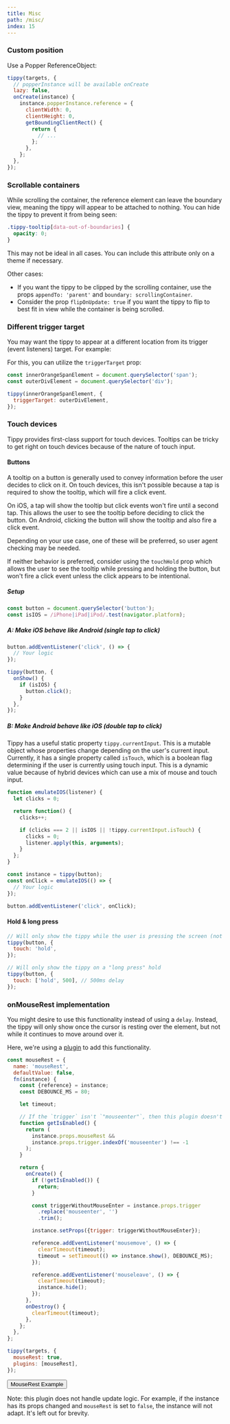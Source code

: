 ```yaml
---
title: Misc
path: /misc/
index: 15
---
```



### Custom position

Use a Popper ReferenceObject:

```js
tippy(targets, {
  // popperInstance will be available onCreate
  lazy: false,
  onCreate(instance) {
    instance.popperInstance.reference = {
      clientWidth: 0,
      clientHeight: 0,
      getBoundingClientRect() {
        return {
          // ...
        };
      },
    };
  },
});
```

### Scrollable containers

While scrolling the container, the reference element can leave the boundary
view, meaning the tippy will appear to be attached to nothing. You can hide the
tippy to prevent it from being seen:

```css
.tippy-tooltip[data-out-of-boundaries] {
  opacity: 0;
}
```

This may not be ideal in all cases. You can include this attribute only on a
theme if necessary.

Other cases:

- If you want the tippy to be clipped by the scrolling container, use the props
  `appendTo: 'parent'` and `boundary: scrollingContainer`.
- Consider the prop `flipOnUpdate: true` if you want the tippy to flip to best
  fit in view while the container is being scrolled.

### Different trigger target

You may want the tippy to appear at a different location from its trigger (event
listeners) target. For example:

<Demo>
  <TriggerTarget />
</Demo>

For this, you can utilize the `triggerTarget` prop:

```js
const innerOrangeSpanElement = document.querySelector('span');
const outerDivElement = document.querySelector('div');

tippy(innerOrangeSpanElement, {
  triggerTarget: outerDivElement,
});
```

### Touch devices

Tippy provides first-class support for touch devices. Tooltips can be tricky to
get right on touch devices because of the nature of touch input.

#### Buttons

A tooltip on a button is generally used to convey information before the user
decides to click on it. On touch devices, this isn't possible because a tap is
required to show the tooltip, which will fire a click event.

On iOS, a tap will show the tooltip but click events won't fire until a second
tap. This allows the user to see the tooltip before deciding to click the
button. On Android, clicking the button will show the tooltip and also fire a
click event.

Depending on your use case, one of these will be preferred, so user agent
checking may be needed.

If neither behavior is preferred, consider using the `touchHold` prop which
allows the user to see the tooltip while pressing and holding the button, but
won't fire a click event unless the click appears to be intentional.

##### Setup

```js
const button = document.querySelector('button');
const isIOS = /iPhone|iPad|iPod/.test(navigator.platform);
```

##### A: Make iOS behave like Android (single tap to click)

```js
button.addEventListener('click', () => {
  // Your logic
});

tippy(button, {
  onShow() {
    if (isIOS) {
      button.click();
    }
  },
});
```

##### B: Make Android behave like iOS (double tap to click)

Tippy has a useful static property `tippy.currentInput`. This is a mutable
object whose properties change depending on the user's current input. Currently,
it has a single property called `isTouch`, which is a boolean flag determining
if the user is currently using touch input. This is a dynamic value because of
hybrid devices which can use a mix of mouse and touch input.

```js
function emulateIOS(listener) {
  let clicks = 0;

  return function() {
    clicks++;

    if (clicks === 2 || isIOS || !tippy.currentInput.isTouch) {
      clicks = 0;
      listener.apply(this, arguments);
    }
  };
}

const instance = tippy(button);
const onClick = emulateIOS(() => {
  // Your logic
});

button.addEventListener('click', onClick);
```

#### Hold & long press

```js
// Will only show the tippy while the user is pressing the screen (not a tap)
tippy(button, {
  touch: 'hold',
});

// Will only show the tippy on a "long press" hold
tippy(button, {
  touch: ['hold', 500], // 500ms delay
});
```

### onMouseRest implementation

You might desire to use this functionality instead of using a `delay`. Instead,
the tippy will only show once the cursor is resting over the element, but not
while it continues to move around over it.

Here, we're using a [plugin](/plugins/) to add this functionality.

```js
const mouseRest = {
  name: 'mouseRest',
  defaultValue: false,
  fn(instance) {
    const {reference} = instance;
    const DEBOUNCE_MS = 80;

    let timeout;

    // If the `trigger` isn't `"mouseenter"`, then this plugin doesn't apply.
    function getIsEnabled() {
      return (
        instance.props.mouseRest &&
        instance.props.trigger.indexOf('mouseenter') !== -1
      );
    }

    return {
      onCreate() {
        if (!getIsEnabled()) {
          return;
        }

        const triggerWithoutMouseEnter = instance.props.trigger
          .replace('mouseenter', '')
          .trim();

        instance.setProps({trigger: triggerWithoutMouseEnter});

        reference.addEventListener('mousemove', () => {
          clearTimeout(timeout);
          timeout = setTimeout(() => instance.show(), DEBOUNCE_MS);
        });

        reference.addEventListener('mouseleave', () => {
          clearTimeout(timeout);
          instance.hide();
        });
      },
      onDestroy() {
        clearTimeout(timeout);
      },
    };
  },
};

tippy(targets, {
  mouseRest: true,
  plugins: [mouseRest],
});
```

<Demo>
  <Tippy mouseRest={true} plugins={[mouseRest]}>
    <Button>MouseRest Example</Button>
  </Tippy>
</Demo>

Note: this plugin does not handle update logic. For example, if the instance has
its props changed and `mouseRest` is set to `false`, the instance will not
adapt. It's left out for brevity.
